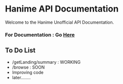 # Hanime API Documentation

Welcome to the Hanime Unofficial API Documentation.

### For Documentation : Go [Here](/docs/get-started)

## To Do List

- /getLanding/summary : WORKING
- /browse : SOON
- Improving code
- later........


